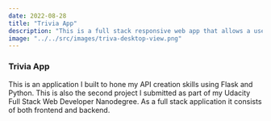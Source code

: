 ---
date: 2022-08-28
title: "Trivia App"
description: "This is a full stack responsive web app that allows a user to add new questions to the application, play a mini quiz game based on selected category, and displays the final score to the user"
image: "../../src/images/triva-desktop-view.png"
---

### Trivia App

This is an application I built to hone my API creation skills using Flask and Python. This is also the second project I submitted as part of my Udacity Full Stack Web Developer Nanodegree. As a full stack application it consists of both frontend and backend. 

